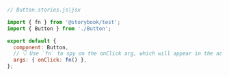 ```js
// Button.stories.js|jsx

import { fn } from '@storybook/test';
import { Button } from './Button';

export default {
  component: Button,
  // 👇 Use `fn` to spy on the onClick arg, which will appear in the actions panel once invoked
  args: { onClick: fn() },
};
```
